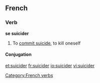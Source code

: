 ==French==

===Verb===
'''se suicider'''

# {{reflexive}} To [[commit suicide]], to kill oneself

====Conjugation====
{{fr-conj-er-refl-cons | stem =suicid }} 

[[Category:French verbs]]

[[et:suicider]]
[[fr:suicider]]
[[io:suicider]]
[[vi:suicider]]